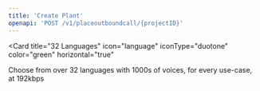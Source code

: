 ```yaml
---
title: 'Create Plant'
openapi: 'POST /v1/placeoutboundcall/{projectID}'
---
```


<Card
  title="32 Languages"
  icon="language"
  iconType="duotone"
  color="green"
  horizontal="true"
>
  Choose from over 32 languages with 1000s of voices, for every use-case, at
  192kbps
</Card>